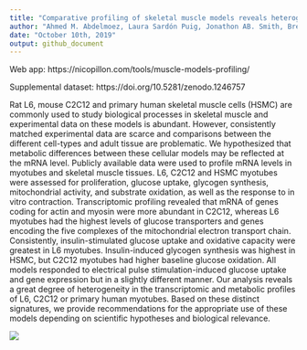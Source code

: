 ```yaml
---
title: "Comparative profiling of skeletal muscle models reveals heterogeneity of transcriptome and metabolism"
author: "Ahmed M. Abdelmoez, Laura Sardón Puig, Jonathon AB. Smith, Brendan M. Gabriel, Mladen Savikj, Lucile Dollet, Alexander V. Chibalin, Anna Krook, Juleen R. Zierath and Nicolas J. Pillon."
date: "October 10th, 2019"
output: github_document
---
```

Web app: https://nicopillon.com/tools/muscle-models-profiling/

Supplemental dataset: https://doi.org/10.5281/zenodo.1246757

Rat L6, mouse C2C12 and primary human skeletal muscle cells (HSMC) are commonly used to study biological processes in skeletal muscle and experimental data on these models is abundant. However, consistently matched experimental data are scarce and comparisons between the different cell-types and adult tissue are problematic. We hypothesized that metabolic differences between these cellular models may be reflected at the mRNA level. Publicly available data were used to profile mRNA levels in myotubes and skeletal muscle tissues. L6, C2C12 and HSMC myotubes were assessed for proliferation, glucose uptake, glycogen synthesis, mitochondrial activity, and substrate oxidation, as well as the response to in vitro contraction. Transcriptomic profiling revealed that mRNA of genes coding for actin and myosin were more abundant in C2C12, whereas L6 myotubes had the highest levels of glucose transporters and genes encoding the five complexes of the mitochondrial electron transport chain. Consistently, insulin-stimulated glucose uptake and oxidative capacity were greatest in L6 myotubes. Insulin-induced glycogen synthesis was highest in HSMC, but C2C12 myotubes had higher baseline glucose oxidation. All models responded to electrical pulse stimulation-induced glucose uptake and gene expression but in a slightly different manner. Our analysis reveals a great degree of heterogeneity in the transcriptomic and metabolic profiles of L6, C2C12 or primary human myotubes. Based on these distinct signatures, we provide recommendations for the appropriate use of these models depending on scientific hypotheses and biological relevance.

![](GraphicalAbstract.jpg)